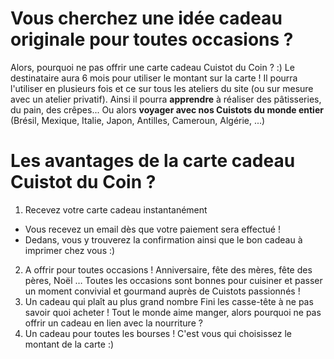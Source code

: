 # Vous cherchez une idée cadeau originale pour toutes occasions ?

Alors, pourquoi ne pas offrir une carte cadeau Cuistot du Coin ? :)
Le destinataire aura 6 mois pour utiliser le montant sur la carte ! Il pourra l'utiliser en plusieurs fois et ce sur tous les ateliers du site (ou sur mesure avec un atelier privatif).
Ainsi il pourra **apprendre** à réaliser des pâtisseries, du pain, des crêpes... Ou alors **voyager avec nos Cuistots du monde entier** (Brésil, Mexique, Italie, Japon, Antilles, Cameroun, Algérie, ...)

# Les avantages de la carte cadeau Cuistot du Coin ?

1. Recevez votre carte cadeau instantanément
- Vous recevez un email dès que votre paiement sera effectué !
- Dedans, vous y trouverez la confirmation ainsi que le bon cadeau à imprimer chez vous :)
2. A offrir pour toutes occasions !
Anniversaire, fête des mères, fête des pères, Noël … Toutes les occasions sont bonnes pour cuisiner et passer un moment convivial et gourmand auprès de Cuistots passionnés !
3. Un cadeau qui plaît au plus grand nombre
Fini les casse-tête à ne pas savoir quoi acheter ! Tout le monde aime manger, alors pourquoi ne pas offrir un cadeau en lien avec la nourriture ?
4. Un cadeau pour toutes les bourses !
C'est vous qui choisissez le montant de la carte :)
